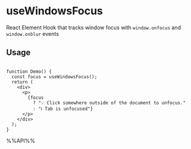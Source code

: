 # useWindowsFocus

React Element Hook that tracks window focus with `window.onfocus` and `window.onblur` events


## Usage

```tsx live

function Demo() {
  const focus = useWindowsFocus();
  return (
    <div>
      <p>
        {focus
          ? "💡 Click somewhere outside of the document to unfocus."
          : "ℹ Tab is unfocused"}
      </p>
    </div>
  );
}

```

%%API%%
